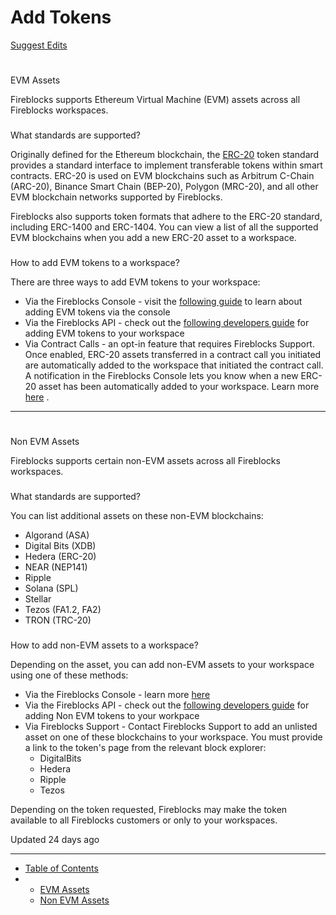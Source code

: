 # Add Tokens

[Suggest Edits](/edit/add-your-tokens-1)

# 

EVM Assets

[](#evm-assets)

Fireblocks supports Ethereum Virtual Machine (EVM) assets across all Fireblocks workspaces.

### 

What standards are supported?

[](#what-standards-are-supported)

Originally defined for the Ethereum blockchain, the [ERC-20](https://eips.ethereum.org/EIPS/eip-20) token standard provides a standard interface to implement transferable tokens within smart contracts. ERC-20 is used on EVM blockchains such as Arbitrum C-Chain (ARC-20), Binance Smart Chain (BEP-20), Polygon (MRC-20), and all other EVM blockchain networks supported by Fireblocks.

Fireblocks also supports token formats that adhere to the ERC-20 standard, including ERC-1400 and ERC-1404. You can view a list of all the supported EVM blockchains when you add a new ERC-20 asset to a workspace.

### 

How to add EVM tokens to a workspace?

[](#how-to-add-evm-tokens-to-a-workspace)

There are three ways to add EVM tokens to your workspace:

*   Via the Fireblocks Console - visit the [following guide](https://support.fireblocks.io/hc/en-us/articles/5601259928220-Adding-EVM-assets-to-a-workspace) to learn about adding EVM tokens via the console
*   Via the Fireblocks API - check out the [following developers guide](/reference/add-your-tokens) for adding EVM tokens to your workspace
*   Via Contract Calls - an opt-in feature that requires Fireblocks Support. Once enabled, ERC-20 assets transferred in a contract call you initiated are automatically added to the workspace that initiated the contract call. A notification in the Fireblocks Console lets you know when a new ERC-20 asset has been automatically added to your workspace. Learn more [here](https://support.fireblocks.io/hc/en-us/articles/5601259928220-Adding-EVM-assets-to-a-workspace) .

  

* * *

# 

Non EVM Assets

[](#non-evm-assets)

Fireblocks supports certain non-EVM assets across all Fireblocks workspaces.

### 

What standards are supported?

[](#what-standards-are-supported-1)

You can list additional assets on these non-EVM blockchains:

*   Algorand (ASA)
*   Digital Bits (XDB)
*   Hedera (ERC-20)
*   NEAR (NEP141)
*   Ripple
*   Solana (SPL)
*   Stellar
*   Tezos (FA1.2, FA2)
*   TRON (TRC-20)

### 

How to add non-EVM assets to a workspace?

[](#how-to-add-non-evm-assets-to-a-workspace)

Depending on the asset, you can add non-EVM assets to your workspace using one of these methods:

*   Via the Fireblocks Console - learn more [here](https://support.fireblocks.io/hc/en-us/articles/6641659764508-Adding-non-EVM-assets-to-a-workspace)
*   Via the Fireblocks API - check out the [following developers guide](/reference/add-your-tokens) for adding Non EVM tokens to your workpace
*   Via Fireblocks Support - Contact Fireblocks Support to add an unlisted asset on one of these blockchains to your workspace. You must provide a link to the token's page from the relevant block explorer:
    *   DigitalBits
    *   Hedera
    *   Ripple
    *   Tezos

Depending on the token requested, Fireblocks may make the token available to all Fireblocks customers or only to your workspaces.

Updated 24 days ago

* * *

*   [Table of Contents](#)
*   *   [EVM Assets](#evm-assets)
    *   [Non EVM Assets](#non-evm-assets)